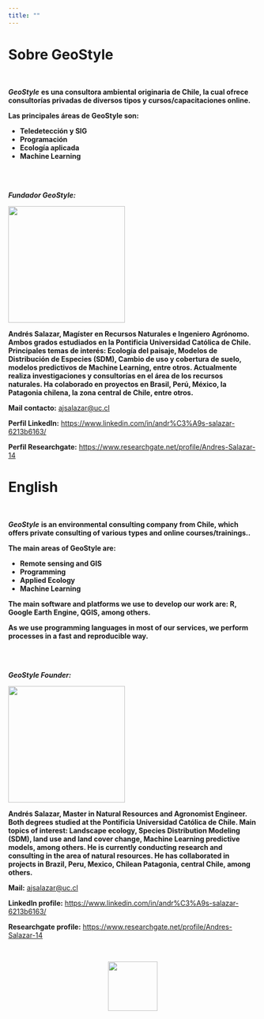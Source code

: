 ```yaml
---
title: ""
---
```


# **Sobre GeoStyle**

\

***GeoStyle*** **es una consultora ambiental originaria de Chile, la cual ofrece consultorías privadas de diversos tipos y cursos/capacitaciones online.**

**Las principales áreas de GeoStyle son:**

-   **Teledetección y SIG**
-   **Programación**
-   **Ecología aplicada**
-   **Machine Learning**

\
\

***Fundador GeoStyle:***

![](images/1581604252963.jfif){width="236"}

**Andrés Salazar, Magíster en Recursos Naturales e Ingeniero Agrónomo. Ambos grados estudiados en la Pontificia Universidad Católica de Chile. Principales temas de interés: Ecología del paisaje, Modelos de Distribución de Especies (SDM), Cambio de uso y cobertura de suelo, modelos predictivos de Machine Learning, entre otros. Actualmente realiza investigaciones y consultorías en el área de los recursos naturales. Ha colaborado en proyectos en Brasil, Perú, México, la Patagonia chilena, la zona central de Chile, entre otros.**

**Mail contacto:** [ajsalazar\@uc.cl](mailto:ajsalazar@uc.cl){.email}

**Perfil LinkedIn:** <https://www.linkedin.com/in/andr%C3%A9s-salazar-6213b6163/>

**Perfil Researchgate:** <https://www.researchgate.net/profile/Andres-Salazar-14>


# English

\

***GeoStyle*** **is an environmental consulting company from Chile, which offers private consulting of various types and online courses/trainings..**

**The main areas of GeoStyle are:**

-   **Remote sensing and GIS**
-   **Programming**
-   **Applied Ecology**
-   **Machine Learning**

**The main software and platforms we use to develop our work are: R, Google Earth Engine, QGIS, among others.**

**As we use programming languages in most of our services, we perform processes in a fast and reproducible way.**

\
\

***GeoStyle Founder:***

![](images/1581604252963.jfif){width="236"}

**Andrés Salazar, Master in Natural Resources and Agronomist Engineer. Both degrees studied at the Pontificia Universidad Católica de Chile. Main topics of interest: Landscape ecology, Species Distribution Modeling (SDM), land use and land cover change, Machine Learning predictive models, among others. He is currently conducting research and consulting in the area of natural resources. He has collaborated in projects in Brazil, Peru, Mexico, Chilean Patagonia, central Chile, among others.**

**Mail:** [ajsalazar\@uc.cl](mailto:ajsalazar@uc.cl){.email}

**LinkedIn profile:** <https://www.linkedin.com/in/andr%C3%A9s-salazar-6213b6163/>

**Researchgate profile:** <https://www.researchgate.net/profile/Andres-Salazar-14>

\

<center>
![](images/logo_final.png){width="100"}
</center>